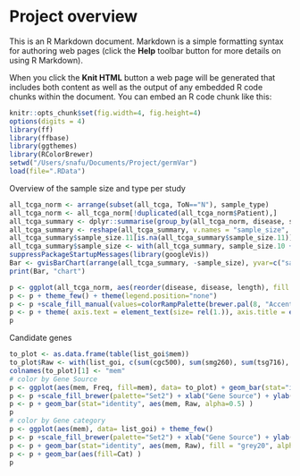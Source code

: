 Project overview
========================================================

This is an R Markdown document. Markdown is a simple formatting syntax for authoring web pages (click the **Help** toolbar button for more details on using R Markdown).

When you click the **Knit HTML** button a web page will be generated that includes both content as well as the output of any embedded R code chunks within the document. You can embed an R code chunk like this:

```r
knitr::opts_chunk$set(fig.width=4, fig.height=4)
options(digits = 4)
library(ff)
library(ffbase)
library(ggthemes)
library(RColorBrewer)
setwd("/Users/snafu/Documents/Project/germVar")
load(file=".RData")
```

Overview of the sample size and type per study
```r
all_tcga_norm <- arrange(subset(all_tcga, ToN=="N"), sample_type)
all_tcga_norm <- all_tcga_norm[!duplicated(all_tcga_norm$Patient),]
all_tcga_summary <- dplyr::summarise(group_by(all_tcga_norm, disease, sample_type), sample_size=length(unique(Patient)))
all_tcga_summary <- reshape(all_tcga_summary, v.names = "sample_size", timevar = "sample_type", idvar="disease", direction= "wide")
all_tcga_summary$sample_size.11[is.na(all_tcga_summary$sample_size.11)] <- 0
all_tcga_summary$sample_size <- with(all_tcga_summary, sample_size.10 + sample_size.11)
suppressPackageStartupMessages(library(googleVis))
Bar <- gvisBarChart(arrange(all_tcga_summary, -sample_size), yvar=c("sample_size.10", "sample_size.11"), xvar="disease", options=list(width=500, height=700, isStacked=TRUE))
print(Bar, "chart")
```


```r
p <- ggplot(all_tcga_norm, aes(reorder(disease, disease, length), fill = disease ))+geom_bar(stat = "bin") + coord_flip()
p <- p + theme_few() + theme(legend.position="none")
p <- p +scale_fill_manual(values=colorRampPalette(brewer.pal(8, "Accent"))(length(unique(all_tcga_norm$disease))))
p <- p + theme( axis.text = element_text(size= rel(1.)), axis.title = element_text(size= rel(1.))) + ylab("Sample Size") + xlab("")
p
```


Candidate genes
```r
to_plot <- as.data.frame(table(list_goi$mem))
to_plot$Raw <- with(list_goi, c(sum(cgc500), sum(smg260), sum(tsg716), sum(rep), sum(fam|grp)))
colnames(to_plot)[1] <- "mem"
# color by Gene Source
p <- ggplot(aes(mem, Freq, fill=mem), data= to_plot) + geom_bar(stat="identity") + theme_few()
p <- p +scale_fill_brewer(palette="Set2") + xlab("Gene Source") + ylab("Number of Genes") + theme(legend.position="none") 
p <- p + geom_bar(stat="identity", aes(mem, Raw, alpha=0.5) )
p
# color by Gene category
p <- ggplot(aes(mem), data= list_goi) + theme_few()
p <- p +scale_fill_brewer(palette="Set2") + xlab("Gene Source") + ylab("Number of Genes") + theme(legend.position=c(0.8, 0.8))
p <- p + geom_bar(stat="identity", aes(mem, Raw), fill = "grey20", alpha=0.2, color="grey70", data=to_plot )
p <- p + geom_bar(aes(fill=Cat) ) 
p
```


